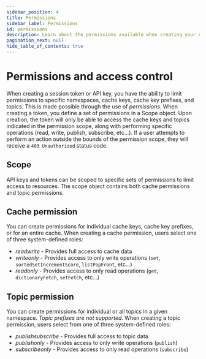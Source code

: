 ```yaml
---
sidebar_position: 4
title: Permissions
sidebar_label: Permissions
id: permissions
description: Learn about the permissions available when creating your API keys and session tokens to control access to Momento resources.
pagination_next: null
hide_table_of_contents: true
---
```


# Permissions and access control

When creating a session token or API key, you have the ability to limit permissions to specific namespaces, cache keys, cache key prefixes, and topics. This is made possible through the use of *permissions*. When creating a token, you define a set of permissions in a Scope object. Upon creation, the token will only be able to access the cache keys and topics indicated in the permission scope, along with performing specific operations (read, write, publish, subscribe, etc...). If a user attempts to perform an action outside the bounds of the permission scope, they will receive a `403 Unauthorized` status code.

## Scope

API keys and tokens can be scoped to specific sets of permissions to limit access to resources. The scope object contains both cache permissions and topic permissions.


<SchemaView title="The Scope object" schema={scopeSchema} />

## Cache permission

You can create permissions for individual cache keys, cache key prefixes, or for an entire cache. When creating a cache permission, users select one of three system-defined roles:

* *readwrite* - Provides full access to cache data
* *writeonly* - Provides access to only write operations (`set`, `sortedSetIncrementScore`, `listPopFront`, etc...)
* *readonly* - Provides access to only read operations (`get`, `dictionaryFetch`, `setFetch`, etc...)


<SchemaView title="The Cache permission object" schema={cacheSchema} />

## Topic permission

You can create permissions for individual or all topics in a given namespace. *Topic prefixes are not supported*. When creating a topic permission, users select from one of three system-defined roles:

* *publishsubscribe* - Provides full access to topic data
* *publishonly* - Provides access to only write operations (`publish`)
* *subscribeonly* - Provides access to only read operations (`subscribe`)


<SchemaView title="The Topic permission object" schema={topicSchema} />
